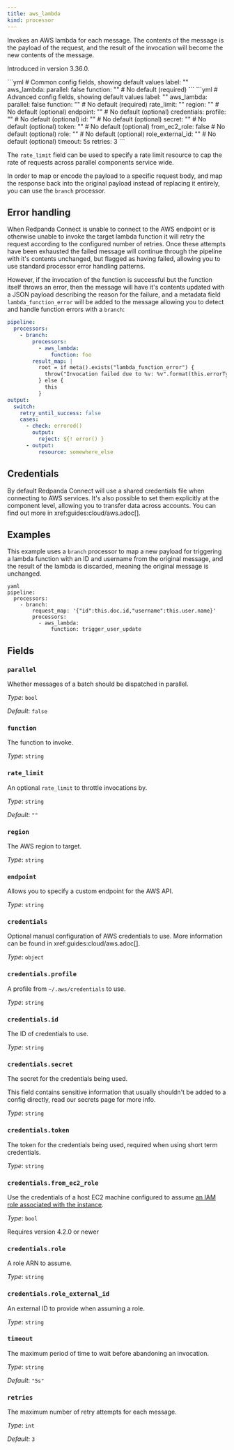 ```yaml
---
title: aws_lambda
kind: processor
---
```


Invokes an AWS lambda for each message. The contents of the message is the payload of the request, and the result of the invocation will become the new contents of the message.

Introduced in version 3.36.0.


<Tabs>
<TabItem label="Common">
```yml
# Common config fields, showing default values
label: ""
aws_lambda:
  parallel: false
  function: "" # No default (required)
```
</TabItem>
<TabItem label="Advanced">
```yml
# Advanced config fields, showing default values
label: ""
aws_lambda:
  parallel: false
  function: "" # No default (required)
  rate_limit: ""
  region: "" # No default (optional)
  endpoint: "" # No default (optional)
  credentials:
    profile: "" # No default (optional)
    id: "" # No default (optional)
    secret: "" # No default (optional)
    token: "" # No default (optional)
    from_ec2_role: false # No default (optional)
    role: "" # No default (optional)
    role_external_id: "" # No default (optional)
  timeout: 5s
  retries: 3
```
</TabItem>
</Tabs>

The `rate_limit` field can be used to specify a rate limit resource to cap the rate of requests across parallel components service wide.

In order to map or encode the payload to a specific request body, and map the response back into the original payload instead of replacing it entirely, you can use the `branch` processor.

## Error handling

When Redpanda Connect is unable to connect to the AWS endpoint or is otherwise unable to invoke the target lambda function it will retry the request according to the configured number of retries. Once these attempts have been exhausted the failed message will continue through the pipeline with it's contents unchanged, but flagged as having failed, allowing you to use standard processor error handling patterns.

However, if the invocation of the function is successful but the function itself throws an error, then the message will have it's contents updated with a JSON payload describing the reason for the failure, and a metadata field `lambda_function_error` will be added to the message allowing you to detect and handle function errors with a `branch`:

```yaml
pipeline:
  processors:
    - branch:
        processors:
          - aws_lambda:
              function: foo
        result_map: |
          root = if meta().exists("lambda_function_error") {
            throw("Invocation failed due to %v: %v".format(this.errorType, this.errorMessage))
          } else {
            this
          }
output:
  switch:
    retry_until_success: false
    cases:
      - check: errored()
        output:
          reject: ${! error() }
      - output:
          resource: somewhere_else
```

## Credentials

By default Redpanda Connect will use a shared credentials file when connecting to AWS services. It's also possible to set them explicitly at the component level, allowing you to transfer data across accounts. You can find out more in xref:guides:cloud/aws.adoc[].

## Examples

<Tabs>
<TabItem label="Branched Invoke">

This example uses a `branch` processor to map a new payload for triggering a lambda function with an ID and username from the original message, and the result of the lambda is discarded, meaning the original message is unchanged.

```
yaml
pipeline:
  processors:
    - branch:
        request_map: '{"id":this.doc.id,"username":this.user.name}'
        processors:
          - aws_lambda:
              function: trigger_user_update

```

</TabItem>
</Tabs>

## Fields

### `parallel`

Whether messages of a batch should be dispatched in parallel.


*Type*: `bool`

*Default*: `false`

### `function`

The function to invoke.


*Type*: `string`


### `rate_limit`

An optional `rate_limit` to throttle invocations by.


*Type*: `string`

*Default*: `""`

### `region`

The AWS region to target.


*Type*: `string`


### `endpoint`

Allows you to specify a custom endpoint for the AWS API.


*Type*: `string`


### `credentials`

Optional manual configuration of AWS credentials to use. More information can be found in xref:guides:cloud/aws.adoc[].


*Type*: `object`


### `credentials.profile`

A profile from `~/.aws/credentials` to use.


*Type*: `string`


### `credentials.id`

The ID of credentials to use.


*Type*: `string`


### `credentials.secret`

The secret for the credentials being used.
<Aside type="caution" title="Sensitive Information">
	This field contains sensitive information that usually shouldn't be added to a config directly, read our secrets page for more info.
</Aside>



*Type*: `string`


### `credentials.token`

The token for the credentials being used, required when using short term credentials.


*Type*: `string`


### `credentials.from_ec2_role`

Use the credentials of a host EC2 machine configured to assume [an IAM role associated with the instance](https://docs.aws.amazon.com/IAM/latest/UserGuide/id_roles_use_switch-role-ec2.html).


*Type*: `bool`

Requires version 4.2.0 or newer

### `credentials.role`

A role ARN to assume.


*Type*: `string`


### `credentials.role_external_id`

An external ID to provide when assuming a role.


*Type*: `string`


### `timeout`

The maximum period of time to wait before abandoning an invocation.


*Type*: `string`

*Default*: `"5s"`

### `retries`

The maximum number of retry attempts for each message.


*Type*: `int`

*Default*: `3`


